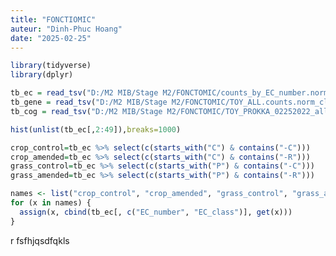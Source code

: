 ```yaml
---
title: "FONCTIOMIC"
auteur: "Dinh-Phuc Hoang"
date: "2025-02-25"
---
```



```r
library(tidyverse)
library(dplyr)
```

```r
tb_ec = read_tsv("D:/M2 MIB/Stage M2/FONCTOMIC/counts_by_EC_number.norm.tsv")
tb_gene = read_tsv("D:/M2 MIB/Stage M2/FONCTOMIC/TOY_ALL.counts.norm_cleaned.tsv")
tb_cog = read_tsv("D:/M2 MIB/Stage M2/FONCTOMIC/TOY_PROKKA_02252022_all3000bp.tsv")
```

```r
hist(unlist(tb_ec[,2:49]),breaks=1000)
```


```r
crop_control=tb_ec %>% select(c(starts_with("C") & contains("-C")))
crop_amended=tb_ec %>% select(c(starts_with("C") & contains("-R")))
grass_control=tb_ec %>% select(c(starts_with("P") & contains("-C")))
grass_amended=tb_ec %>% select(c(starts_with("P") & contains("-R")))
```

```r
names <- list("crop_control", "crop_amended", "grass_control", "grass_amended")
for (x in names) {
  assign(x, cbind(tb_ec[, c("EC_number", "EC_class")], get(x)))
}
```
r fsfhjqsdfqkls